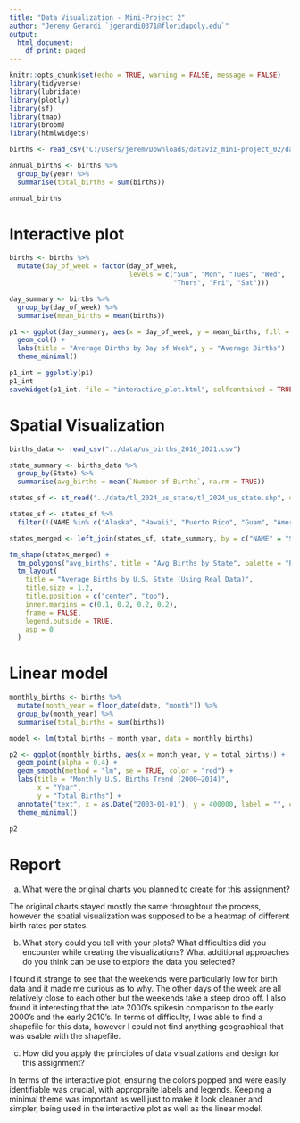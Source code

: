 ```yaml
---
title: "Data Visualization - Mini-Project 2"
author: "Jeremy Gerardi `jgerardi0371@floridapoly.edu`"
output:
  html_document:
    df_print: paged
---
```


```r
knitr::opts_chunk$set(echo = TRUE, warning = FALSE, message = FALSE)
library(tidyverse)
library(lubridate)
library(plotly)
library(sf)
library(tmap)
library(broom)
library(htmlwidgets)
```

```r
births <- read_csv("C:/Users/jerem/Downloads/dataviz_mini-project_02/dataviz_mini-project_02/data/us_births_00_14.csv")
```

```r
annual_births <- births %>%
  group_by(year) %>%
  summarise(total_births = sum(births))

annual_births
```


# Interactive plot
```r
births <- births %>%
  mutate(day_of_week = factor(day_of_week,
                              levels = c("Sun", "Mon", "Tues", "Wed", 
                                         "Thurs", "Fri", "Sat")))

day_summary <- births %>%
  group_by(day_of_week) %>%
  summarise(mean_births = mean(births))

p1 <- ggplot(day_summary, aes(x = day_of_week, y = mean_births, fill = day_of_week)) +
  geom_col() +
  labs(title = "Average Births by Day of Week", y = "Average Births") +
  theme_minimal()

p1_int = ggplotly(p1)
p1_int
saveWidget(p1_int, file = "interactive_plot.html", selfcontained = TRUE)
```

# Spatial Visualization
```r
births_data <- read_csv("../data/us_births_2016_2021.csv")

state_summary <- births_data %>%
  group_by(State) %>%
  summarise(avg_births = mean(`Number of Births`, na.rm = TRUE))

states_sf <- st_read("../data/tl_2024_us_state/tl_2024_us_state.shp", quiet = TRUE)

states_sf <- states_sf %>%
  filter(!(NAME %in% c("Alaska", "Hawaii", "Puerto Rico", "Guam", "American Samoa", "United States Virgin Islands", "Commonwealth of the Northern Mariana Islands")))

states_merged <- left_join(states_sf, state_summary, by = c("NAME" = "State"))

tm_shape(states_merged) +
  tm_polygons("avg_births", title = "Avg Births by State", palette = "Purples", style = "quantile") +
  tm_layout(
    title = "Average Births by U.S. State (Using Real Data)",
    title.size = 1.2,
    title.position = c("center", "top"),
    inner.margins = c(0.1, 0.2, 0.2, 0.2),
    frame = FALSE,
    legend.outside = TRUE,
    asp = 0
  )
```


# Linear model
```r
monthly_births <- births %>%
  mutate(month_year = floor_date(date, "month")) %>%
  group_by(month_year) %>%
  summarise(total_births = sum(births))

model <- lm(total_births ~ month_year, data = monthly_births)

p2 <- ggplot(monthly_births, aes(x = month_year, y = total_births)) +
  geom_point(alpha = 0.4) +
  geom_smooth(method = "lm", se = TRUE, color = "red") +
  labs(title = "Monthly U.S. Births Trend (2000–2014)",
       x = "Year",
       y = "Total Births") +
  annotate("text", x = as.Date("2003-01-01"), y = 400000, label = "", color = "red", size = 4, hjust = 0) +
  theme_minimal()

p2
```

# Report
a. What were the original charts you planned to create for this assignment?

The original charts stayed mostly the same throughtout the process, however the spatial visualization was supposed to be a heatmap of different birth rates per states.

b. What story could you tell with your plots? What difficulties did you encounter while creating the visualizations? What additional approaches do you think can be use to explore the data you selected?

I found it strange to see that the weekends were particularly low for birth data and it made me curious as to why. The other days of the week are all relatively close to each other but the weekends take a steep drop off. I also found it interesting that the late 2000's spikesin comparison to the early 2000's and the early 2010's. In terms of difficulty, I was able to find a shapefile for this data, however I could not find anything geographical that was usable with the shapefile.

c. How did you apply the principles of data visualizations and design for this assignment?

In terms of the interactive plot, ensuring the colors popped and were easily identifiable was crucial, with appropraite labels and legends. Keeping a minimal theme was important as well just to make it look cleaner and simpler, being used in the interactive plot as well as the linear model. 